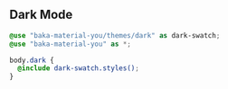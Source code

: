 
<Meta title="Material You/Color System" />

## Dark Mode

```scss
@use "baka-material-you/themes/dark" as dark-swatch;
@use "baka-material-you" as *;

body.dark {
  @include dark-swatch.styles();
}
```


